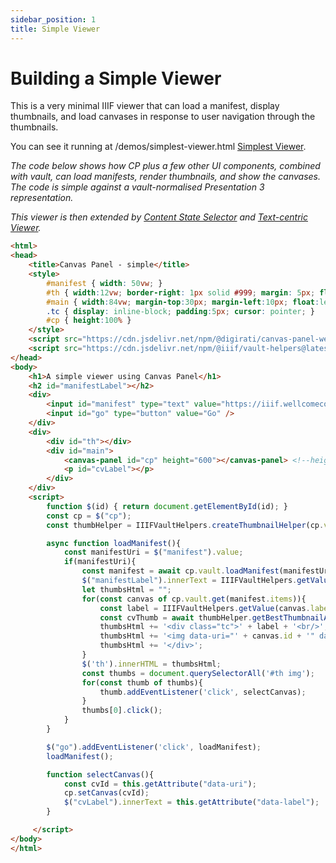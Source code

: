 ```yaml
---
sidebar_position: 1
title: Simple Viewer
---
```


# Building a Simple Viewer


This is a very minimal IIIF viewer that can load a manifest, display thumbnails, and load canvases in response to user navigation through the thumbnails.

You can see it running at /demos/simplest-viewer.html <a href="../../static/demos/simplest-viewer.html" target="_blank">Simplest Viewer</a>.


_The code below shows how CP plus a few other UI components, combined with vault, can load manifests, render thumbnails, and show the canvases. The code is simple against a vault-normalised Presentation 3 representation._

_This viewer is then extended by [Content State Selector](./content-state-selector.md) and [Text-centric Viewer](./text-centric.md)._

```html
<html>
<head>
    <title>Canvas Panel - simple</title>
    <style>
        #manifest { width: 50vw; }
        #th { width:12vw; border-right: 1px solid #999; margin: 5px; float:left; height:90%; overflow-y:scroll; }        
        #main { width:84vw; margin-top:30px; margin-left:10px; float:left; height:90%;} 
        .tc { display: inline-block; padding:5px; cursor: pointer; }
        #cp { height:100% }
    </style>
    <script src="https://cdn.jsdelivr.net/npm/@digirati/canvas-panel-web-components@latest"></script>
    <script src="https://cdn.jsdelivr.net/npm/@iiif/vault-helpers@latest/dist/index.umd.js"></script>
</head>
<body>
    <h1>A simple viewer using Canvas Panel</h1>
    <h2 id="manifestLabel"></h2>
    <div>    
        <input id="manifest" type="text" value="https://iiif.wellcomecollection.org/presentation/b18035723" />
        <input id="go" type="button" value="Go" />
    </div>    
    <div>    
        <div id="th"></div>
        <div id="main">
            <canvas-panel id="cp" height="600"></canvas-panel> <!--height="95%" -->
            <p id="cvLabel"></p>
        </div>
    </div>
    <script>    
        function $(id) { return document.getElementById(id); }
        const cp = $("cp");
        const thumbHelper = IIIFVaultHelpers.createThumbnailHelper(cp.vault);

        async function loadManifest(){
            const manifestUri = $("manifest").value;
            if(manifestUri){
                const manifest = await cp.vault.loadManifest(manifestUri);       
                $("manifestLabel").innerText = IIIFVaultHelpers.getValue(manifest.label);      
                let thumbsHtml = "";
                for(const canvas of cp.vault.get(manifest.items)){              
                    const label = IIIFVaultHelpers.getValue(canvas.label);
                    const cvThumb = await thumbHelper.getBestThumbnailAtSize(canvas, {maxWidth:100, maxHeight:200});
                    thumbsHtml += '<div class="tc">' + label + '<br/>';
                    thumbsHtml += '<img data-uri="' + canvas.id + '" data-label="' + label + '" src="' + cvThumb.best.id + '" />';
                    thumbsHtml += '</div>';   
                }
                $('th').innerHTML = thumbsHtml;    
                const thumbs = document.querySelectorAll('#th img');      
                for(const thumb of thumbs){
                    thumb.addEventListener('click', selectCanvas);
                }  
                thumbs[0].click();
            }
        }

        $("go").addEventListener('click', loadManifest);
        loadManifest();

        function selectCanvas(){
            const cvId = this.getAttribute("data-uri");
            cp.setCanvas(cvId);
            $("cvLabel").innerText = this.getAttribute("data-label");
        }

     </script>
</body>
</html>
```

<GitHubDiscussion ghid="20" />

